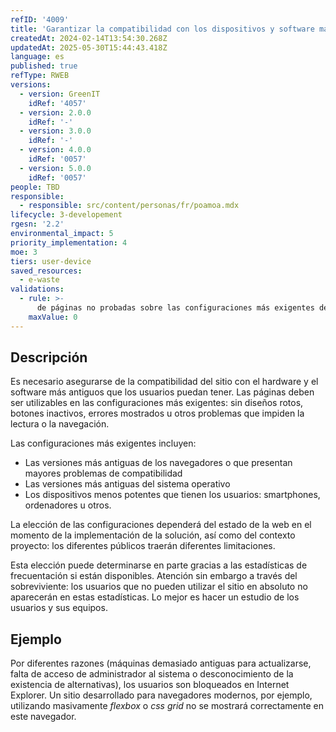 ```yaml
---
refID: '4009'
title: 'Garantizar la compatibilidad con los dispositivos y software más antiguos del parque'
createdAt: 2024-02-14T13:54:30.268Z
updatedAt: 2025-05-30T15:44:43.418Z
language: es
published: true
refType: RWEB
versions:
  - version: GreenIT
    idRef: '4057'
  - version: 2.0.0
    idRef: '-'
  - version: 3.0.0
    idRef: '-'
  - version: 4.0.0
    idRef: '0057'
  - version: 5.0.0
    idRef: '0057'
people: TBD
responsible:
  - responsible: src/content/personas/fr/poamoa.mdx
lifecycle: 3-developement
rgesn: '2.2'
environmental_impact: 5
priority_implementation: 4
moe: 3
tiers: user-device
saved_resources:
  - e-waste
validations:
  - rule: >-
      de páginas no probadas sobre las configuraciones más exigentes del contexto proyecto
    maxValue: 0
---
```


## Descripción

Es necesario asegurarse de la compatibilidad del sitio con el hardware y el software más antiguos que los usuarios puedan tener.
Las páginas deben ser utilizables en las configuraciones más exigentes: sin diseños rotos, botones inactivos, errores mostrados u otros problemas que impiden la lectura o la navegación.

Las configuraciones más exigentes incluyen: 
- Las versiones más antiguas de los navegadores o que presentan mayores problemas de compatibilidad
- Las versiones más antiguas del sistema operativo
- Los dispositivos menos potentes que tienen los usuarios: smartphones, ordenadores u otros.

La elección de las configuraciones dependerá del estado de la web en el momento de la implementación de la solución, así como del contexto proyecto: los diferentes públicos traerán diferentes limitaciones. 

Esta elección puede determinarse en parte gracias a las estadísticas de frecuentación si están disponibles. Atención sin embargo a través del sobreviviente: los usuarios que no pueden utilizar el sitio en absoluto no aparecerán en estas estadísticas. Lo mejor es hacer un estudio de  los usuarios y sus equipos.

## Ejemplo

Por diferentes razones (máquinas demasiado antiguas para actualizarse, falta de acceso de administrador al sistema o desconocimiento de la existencia de alternativas), los usuarios son bloqueados en Internet Explorer.
Un sitio desarrollado para navegadores modernos, por ejemplo, utilizando masivamente _flexbox_ o _css grid_ no se mostrará correctamente en este navegador.


